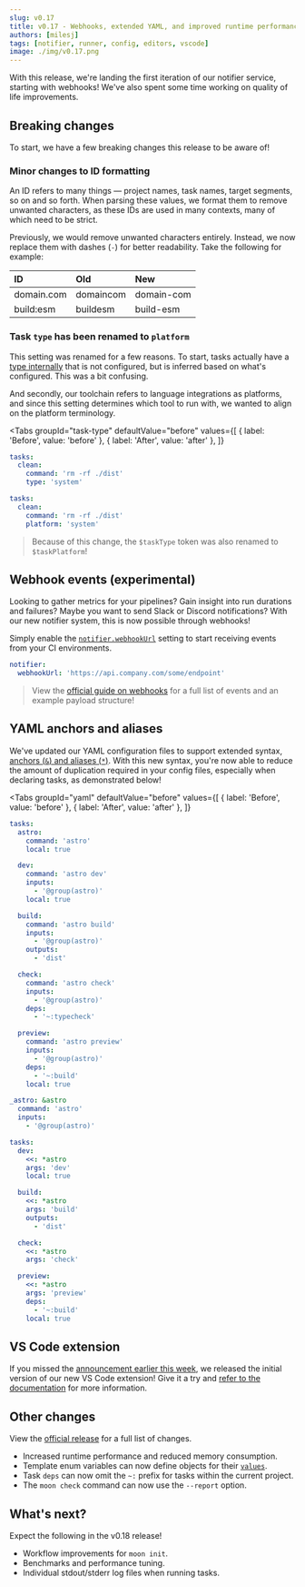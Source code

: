```yaml
---
slug: v0.17
title: v0.17 - Webhooks, extended YAML, and improved runtime performance
authors: [milesj]
tags: [notifier, runner, config, editors, vscode]
image: ./img/v0.17.png
---
```



With this release, we're landing the first iteration of our notifier service, starting with
webhooks! We've also spent some time working on quality of life improvements.

<!--truncate-->

## Breaking changes

To start, we have a few breaking changes this release to be aware of!

### Minor changes to ID formatting

An ID refers to many things — project names, task names, target segments, so on and so forth. When
parsing these values, we format them to remove unwanted characters, as these IDs are used in many
contexts, many of which need to be strict.

Previously, we would remove unwanted characters entirely. Instead, we now replace them with dashes
(`-`) for better readability. Take the following for example:

| ID         | Old       | New        |
| :--------- | :-------- | :--------- |
| domain.com | domaincom | domain-com |
| build:esm  | buildesm  | build-esm  |

### Task `type` has been renamed to `platform`

This setting was renamed for a few reasons. To start, tasks actually have a
[type internally](../docs/concepts/task#types) that is not configured, but is inferred based on
what's configured. This was a bit confusing.

And secondly, our toolchain refers to language integrations as platforms, and since this setting
determines which tool to run with, we wanted to align on the platform terminology.

<Tabs
  groupId="task-type"
  defaultValue="before"
  values={[
    { label: 'Before', value: 'before' },
    { label: 'After', value: 'after' },
  ]}
>
<TabItem value="before">

```yaml
tasks:
  clean:
    command: 'rm -rf ./dist'
    type: 'system'
```

</TabItem>
<TabItem value="after">

```yaml
tasks:
  clean:
    command: 'rm -rf ./dist'
    platform: 'system'
```

</TabItem>
</Tabs>

> Because of this change, the `$taskType` token was also renamed to `$taskPlatform`!

## Webhook events (experimental)

Looking to gather metrics for your pipelines? Gain insight into run durations and failures? Maybe
you want to send Slack or Discord notifications? With our new notifier system, this is now possible
through webhooks!

Simply enable the [`notifier.webhookUrl`](../docs/config/workspace#webhookurl) setting to start
receiving events from your CI environments.

```yaml title=".moon/workspace.yml"
notifier:
  webhookUrl: 'https://api.company.com/some/endpoint'
```

> View the [official guide on webhooks](../docs/guides/webhooks) for a full list of events and an
> example payload structure!

## YAML anchors and aliases

We've updated our YAML configuration files to support extended syntax,
[anchors (`&`) and aliases (`*`)](https://support.atlassian.com/bitbucket-cloud/docs/yaml-anchors/).
With this new syntax, you're now able to reduce the amount of duplication required in your config
files, especially when declaring tasks, as demonstrated below!

<Tabs
  groupId="yaml"
  defaultValue="before"
  values={[
    { label: 'Before', value: 'before' },
    { label: 'After', value: 'after' },
  ]}
>
<TabItem value="before">

```yaml
tasks:
  astro:
    command: 'astro'
    local: true

  dev:
    command: 'astro dev'
    inputs:
      - '@group(astro)'
    local: true

  build:
    command: 'astro build'
    inputs:
      - '@group(astro)'
    outputs:
      - 'dist'

  check:
    command: 'astro check'
    inputs:
      - '@group(astro)'
    deps:
      - '~:typecheck'

  preview:
    command: 'astro preview'
    inputs:
      - '@group(astro)'
    deps:
      - '~:build'
    local: true
```

</TabItem>
<TabItem value="after">

```yaml
_astro: &astro
  command: 'astro'
  inputs:
    - '@group(astro)'

tasks:
  dev:
    <<: *astro
    args: 'dev'
    local: true

  build:
    <<: *astro
    args: 'build'
    outputs:
      - 'dist'

  check:
    <<: *astro
    args: 'check'

  preview:
    <<: *astro
    args: 'preview'
    deps:
      - '~:build'
    local: true
```

</TabItem>
</Tabs>

## VS Code extension

If you missed the [announcement earlier this week](./vscode-extension), we released the initial
version of our new VS Code extension! Give it a try and
[refer to the documentation](../docs/editors/vscode) for more information.

## Other changes

View the
[official release](https://github.com/moonrepo/moon/releases/tag/%40moonrepo%2Fcli%400.17.0) for a
full list of changes.

- Increased runtime performance and reduced memory consumption.
- Template enum variables can now define objects for their
  [`values`](../docs/config/template#values).
- Task `deps` can now omit the `~:` prefix for tasks within the current project.
- The `moon check` command can now use the `--report` option.

## What's next?

Expect the following in the v0.18 release!

- Workflow improvements for `moon init`.
- Benchmarks and performance tuning.
- Individual stdout/stderr log files when running tasks.
